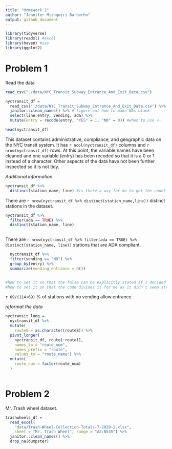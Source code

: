 ```yaml
---
title: "Homework 2"
author: "Jennifer Mizhquiri Barbecho"
output: github_document
---
```


```r
library(tidyverse)
library(readxl) #excel
library(haven) #sas
library(ggplot2)
```



# Problem 1

Read the data

```r

read_csv("./data/NYC_Transit_Subway_Entrance_And_Exit_Data.csv")
```
```r
nyctransit_df = 
  read_csv("./data/NYC_Transit_Subway_Entrance_And_Exit_Data.csv") %>%
  janitor::clean_names() %>% # figure out how to make NAs blank
  select(line:entry, vending, ada) %>% 
  mutate(entry = recode(entry, "YES" = 1, "NO" = 0)) #when to use <-

```
```r
head(nyctransit_df)
```
This dataset contains administrative, compliance, and geographic data on the NYC transit system. It has `r ncol(nyctransit_df)` columns and `r nrow(nyctransit_df)` rows. At this point, the variable names have been cleaned and one variable (entry) has been recoded so that it is a 0 or 1 instead of a character. Other aspects of the data have not been further inspected so it is not tidy. 

_Additional information_

```r
nyctransit_df %>%
  distinct(station_name, line) #is there a way for me to get the count in line


```
There are `r nrow(nyctransit_df %>% distinct(station_name,line))` distinct stations in the dataset. 
```r

nyctransit_df %>%
  filter(ada == TRUE) %>% 
  distinct(station_name, line) 
  
```

There are `r nrow(nyctransit_df %>% filter(ada == TRUE) %>% distinct(station_name, line))` stations that are ADA compliant. 

```r


  nyctransit_df %>%
  filter(vending == "NO") %>% 
  group_by(entry) %>% 
  summarize(vending_entrance = n())


#how to set it so that the false can be explicitly stated if I decided to mutate a variable 
#how to set it so that the code divides it for me as it didn't seem straightforward
```
 `r 69/(114+69)` % of stations with no vending allow entrance.

_reformat the data_

```r
nyctransit_long = 
  nyctransit_df %>% 
  mutate(
    route8 = as.character(route8)) %>% 
  pivot_longer(
    nyctransit_df, route1:route11,
    names_to = "route_num",
    names_prefix = "route",
    values_to = "route_name") %>% 
  mutate(
    route_num = factor(route_num)
  )
  

```

# Problem 2

Mr. Trash wheel dataset. 

```r
trashwheels_df = 
  read_excel(
    "data/Trash-Wheel-Collection-Totals-7-2020-2.xlsx", 
    sheet = "Mr. Trash Wheel", range = "A2:N535") %>% 
  janitor::clean_names() %>% 
  drop_na(dumpster)
```


